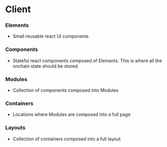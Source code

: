 # Client

### Elements

- Small reusable react UI components

### Components

- Stateful react components composed of Elements. This is where all the onchain state should be stored.

### Modules

- Collection of components composed into Modules

### Containers

- Locations where Modules are composed into a full page

### Layouts

- Collection of containers composed into a full layout
